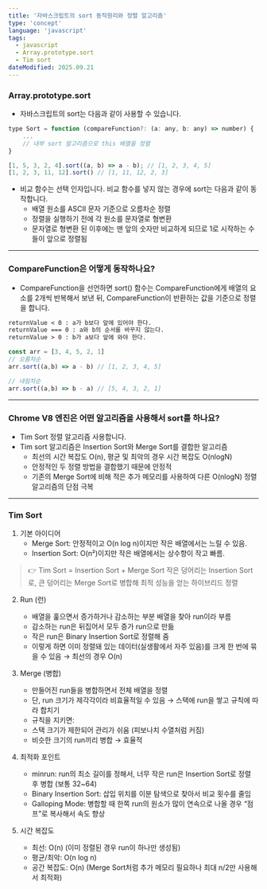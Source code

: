 ```yaml
---
title: '자바스크립트의 sort 동작원리와 정렬 알고리즘'
type: 'concept'
language: 'javascript'
tags:
  - javascript
  - Array.prototype.sort
  - Tim sort
dateModified: 2025.09.21
---
```


### Array.prototype.sort
- 자바스크립트의 sort는 다음과 같이 사용할 수 있습니다.
```js
type Sort = function (compareFunction?: (a: any, b: any) => number) {
    ...
    // 내부 sort 알고리즘으로 this 배열을 정렬
}

[1, 5, 3, 2, 4].sort((a, b) => a - b); // [1, 2, 3, 4, 5]
[1, 2, 3, 11, 12].sort() // [1, 11, 12, 2, 3]
```
- 비교 함수는 선택 인자입니다. 비교 함수를 넣지 않는 경우에 sort는 다음과 같이 동작합니다.
  - 배열 원소를 ASCII 문자 기준으로 오름차순 정렬
  - 정렬을 실행하기 전에 각 원소를 문자열로 형변환
  - 문자열로 형변환 된 이후에는 맨 앞의 숫자만 비교하게 되므로 1로 시작하는 수들이 앞으로 정렬됨


----

### CompareFunction은 어떻게 동작하나요?

- CompareFunction을 선언하면 sort() 함수는 CompareFunction에게 배열의 요소를 2개씩 반복해서 보낸 뒤, CompareFunction이 반환하는 값을 기준으로 정렬을 합니다.

```md
returnValue < 0 : a가 b보다 앞에 있어야 한다.
returnValue === 0 : a와 b의 순서를 바꾸지 않는다.
returnValue > 0 : b가 a보다 앞에 와야 한다.
```

```js
const arr = [3, 4, 5, 2, 1]
// 오름차순
arr.sort((a,b) => a - b) // [1, 2, 3, 4, 5]

// 내림차순
arr.sort((a,b) => b - a) // [5, 4, 3, 2, 1]
```

---

### Chrome V8 엔진은 어떤 알고리즘을 사용해서 sort를 하나요?

- Tim Sort 정렬 알고리즘 사용합니다.
- Tim sort 알고리즘은 Insertion Sort와 Merge Sort를 결합한 알고리즘
    - 최선의 시간 복잡도 O(n), 평균 및 최악의 경우 시간 복잡도 O(nlogN)
    - 안정적인 두 정렬 방법을 결합했기 때문에 안정적 
    - 기존의 Merge Sort에 비해 적은 추가 메모리를 사용하여 다른 O(nlogN) 정렬 알고리즘의 단점 극복

----

### Tim Sort

1. 기본 아이디어
	-	Merge Sort: 안정적이고 O(n log n)이지만 작은 배열에서는 느릴 수 있음.
	-	Insertion Sort: O(n²)이지만 작은 배열에서는 상수항이 작고 빠름.

> 👉 Tim Sort = Insertion Sort + Merge Sort 작은 덩어리는 Insertion Sort로, 
> 큰 덩어리는 Merge Sort로 병합해 최적 성능을 얻는 하이브리드 정렬


2. Run (런)
	-	배열을 훑으면서 증가하거나 감소하는 부분 배열을 찾아 run이라 부름
	-	감소하는 run은 뒤집어서 모두 증가 run으로 만듦
	-	작은 run은 Binary Insertion Sort로 정렬해 줌
	-	이렇게 하면 이미 정렬돼 있는 데이터(실생활에서 자주 있음)를 크게 한 번에 묶을 수 있음 → 최선의 경우 O(n)


3. Merge (병합)
	-	만들어진 run들을 병합하면서 전체 배열을 정렬
	-	단, run 크기가 제각각이라 비효율적일 수 있음 → 스택에 run을 쌓고 규칙에 따라 합치기
	-	규칙을 지키면:
	-	스택 크기가 제한되어 관리가 쉬움 (피보나치 수열처럼 커짐)
	-	비슷한 크기의 run끼리 병합 → 효율적


4. 최적화 포인트
	-	minrun: run의 최소 길이를 정해서, 너무 작은 run은 Insertion Sort로 정렬 후 병합 (보통 32~64)
	-	Binary Insertion Sort: 삽입 위치를 이분 탐색으로 찾아서 비교 횟수를 줄임
	-	Galloping Mode: 병합할 때 한쪽 run의 원소가 많이 연속으로 나올 경우 “점프”로 복사해서 속도 향상


5. 시간 복잡도
	-	최선: O(n) (이미 정렬된 경우 run이 하나만 생성됨)
	-	평균/최악: O(n log n)
	-	공간 복잡도: O(n) (Merge Sort처럼 추가 메모리 필요하나 최대 n/2만 사용해서 최적화)